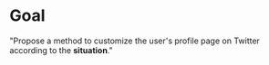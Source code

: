 <div>
  <h1>Goal</h1>
  <div style={{
      fontSize: 38,
      marginTop: 40,
      width: 1000,
      margin: "auto"
    }} className="centered" >
    <p style={{
      lineHeight: "1.2em"
    }} >
      "Propose a method to customize the user's profile page on Twitter according to the <b>situation</b>."
    </p>
  </div>
</div>
